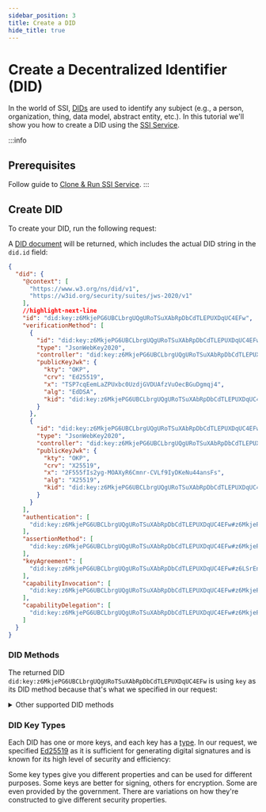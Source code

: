 ```yaml
---
sidebar_position: 3
title: Create a DID
hide_title: true
---
```



# Create a Decentralized Identifier (DID)

In the world of SSI, [DIDs](/docs/web5/learn/decentralized-identifiers) are used to identify any subject (e.g., a person, organization, thing, data model, abstract entity, etc.). In this tutorial we'll show you how to create a DID using the [SSI Service](https://github.com/TBD54566975/ssi-service). 

:::info
## Prerequisites

Follow guide to [Clone & Run SSI Service](run-ssi-service).
:::

## Create DID

To create your DID, run the following request:

<ReusableTabs />

A [DID document](/docs/glossary#did-document) will be returned, which includes the actual DID string in the `did.id` field:

```json
{
  "did": {
    "@context": [
      "https://www.w3.org/ns/did/v1",
      "https://w3id.org/security/suites/jws-2020/v1"
    ],
    //highlight-next-line
    "id": "did:key:z6MkjePG6UBCLbrgUQgURoTSuXAbRpDbCdTLEPUXDqUC4EFw",
    "verificationMethod": [
      {
        "id": "did:key:z6MkjePG6UBCLbrgUQgURoTSuXAbRpDbCdTLEPUXDqUC4EFw#z6MkjePG6UBCLbrgUQgURoTSuXAbRpDbCdTLEPUXDqUC4EFw",
        "type": "JsonWebKey2020",
        "controller": "did:key:z6MkjePG6UBCLbrgUQgURoTSuXAbRpDbCdTLEPUXDqUC4EFw",
        "publicKeyJwk": {
          "kty": "OKP",
          "crv": "Ed25519",
          "x": "TSP7cqEemLaZPUxbc0UzdjGVDUAfzVuOecBGuDgmqj4",
          "alg": "EdDSA",
          "kid": "did:key:z6MkjePG6UBCLbrgUQgURoTSuXAbRpDbCdTLEPUXDqUC4EFw"
        }
      },
      {
        "id": "did:key:z6MkjePG6UBCLbrgUQgURoTSuXAbRpDbCdTLEPUXDqUC4EFw#z6LSrEnnMyZnZbaUw9WNvWogpwAdUgnfn4nXxjwaVqYVMDwp",
        "type": "JsonWebKey2020",
        "controller": "did:key:z6MkjePG6UBCLbrgUQgURoTSuXAbRpDbCdTLEPUXDqUC4EFw",
        "publicKeyJwk": {
          "kty": "OKP",
          "crv": "X25519",
          "x": "2F555fIs2yg-MOAXyR6Cmnr-CVLf9IyDKeNu44ansFs",
          "alg": "X25519",
          "kid": "did:key:z6MkjePG6UBCLbrgUQgURoTSuXAbRpDbCdTLEPUXDqUC4EFw"
        }
      }
    ],
    "authentication": [
      "did:key:z6MkjePG6UBCLbrgUQgURoTSuXAbRpDbCdTLEPUXDqUC4EFw#z6MkjePG6UBCLbrgUQgURoTSuXAbRpDbCdTLEPUXDqUC4EFw"
    ],
    "assertionMethod": [
      "did:key:z6MkjePG6UBCLbrgUQgURoTSuXAbRpDbCdTLEPUXDqUC4EFw#z6MkjePG6UBCLbrgUQgURoTSuXAbRpDbCdTLEPUXDqUC4EFw"
    ],
    "keyAgreement": [
      "did:key:z6MkjePG6UBCLbrgUQgURoTSuXAbRpDbCdTLEPUXDqUC4EFw#z6LSrEnnMyZnZbaUw9WNvWogpwAdUgnfn4nXxjwaVqYVMDwp"
    ],
    "capabilityInvocation": [
      "did:key:z6MkjePG6UBCLbrgUQgURoTSuXAbRpDbCdTLEPUXDqUC4EFw#z6MkjePG6UBCLbrgUQgURoTSuXAbRpDbCdTLEPUXDqUC4EFw"
    ],
    "capabilityDelegation": [
      "did:key:z6MkjePG6UBCLbrgUQgURoTSuXAbRpDbCdTLEPUXDqUC4EFw#z6MkjePG6UBCLbrgUQgURoTSuXAbRpDbCdTLEPUXDqUC4EFw"
    ]
  }
}
```

### DID Methods
The returned DID `did:key:z6MkjePG6UBCLbrgUQgURoTSuXAbRpDbCdTLEPUXDqUC4EFw` is using `key` as its DID method because that's what we specified in our request:

<ReusableTabs />

<details>
<summary>Other supported DID methods</summary>

SSI Service also supports `ion` and `web` DID methods.

** Create DID using `ion` DID method:**

<ReusableTabs/>

<details>
<summary>Example Response</summary>

```json
{
  "did": {
    "@context": [
      "https://www.w3.org/ns/did/v1",
      {
        "@base": "did:ion:EiC3OsN-t0aPBr1ofd8G5F3jJiqEbzn5WAJZGkplSZqecA"
      }
    ],
    "id": "did:ion:EiC3OsN-t0aPBr1ofd8G5F3jJiqEbzn5WAJZGkplSZqecA",
    "verificationMethod": [
      {
        "id": "#719a47d1-ae9b-4794-86df-a1cca70f5d51",
        "type": "Ed25519",
        "controller": "did:ion:EiC3OsN-t0aPBr1ofd8G5F3jJiqEbzn5WAJZGkplSZqecA",
        "publicKeyJwk": {
          "kty": "OKP",
          "crv": "Ed25519",
          "x": "eJQx_gSzD6PYjMbXYS0c-iZgQXs_VR91K-6bbFSOudY",
          "alg": "EdDSA",
          "kid": "226a15b6-3893-4e8e-87b5-001fe5139999"
        }
      }
    ],
    "authentication": [
      "#719a47d1-ae9b-4794-86df-a1cca70f5d51"
    ],
    "assertionMethod": [
      "#719a47d1-ae9b-4794-86df-a1cca70f5d51"
    ]
  }
}
```

</details>

** Create DID using `web` DID method:**

The [`did:web` Method Specification](https://w3c-ccg.github.io/did-method-web/) describes a DID method that uses an existing web domain to host and establish trust for a DID Document.

It relies on the controller of an existing domain to host a custom file with the contents of the DID Document they want to expose. The SSI Service facilitates creation of a `did:web`, which you then must update on the domain you control.

:::info
**Prerequisites**
* You control an existing domain (e.g. like `https://www.example.com`).
* You are able to host files in a path within that origin (e.g. you can host the file returned by `https://www.example.com/.well-known/did.json`).
:::

<ReusableTabs
MacCommand={`curl -X PUT 'localhost:3000/v1/dids/web' -d '{
  "keyType": "Ed25519",
  "options": {
    "didWebId": "did:web:example.com"
  }
}`}
WinCommand={`curl -X PUT 'localhost:3000/v1/dids/web' -d "{
  "keyType": "Ed25519",
  "options": {
    "didWebId": "did:web:example.com"
  }
}"`}/>

<details>
<summary>Example Response</summary>

```json
{
  "did": {
    "@context": "https://www.w3.org/ns/did/v1",
    "id": "did:web:example.com",
    "verificationMethod": [
      {
        "id": "did:web:example.com",
        "type": "JsonWebKey2020",
        "controller": "did:web:example.com#owner",
        "publicKeyJwk": {
          "kty": "OKP",
          "crv": "Ed25519",
          "x": "TuAM4Ro4q5_cFMarCHmOm-1c7NaxBxvoEe7-x7K7xhw",
          "alg": "EdDSA",
          "kid": "did:web:example.com#owner"
        }
      }
    ],
    "authentication": [
      [
        "did:web:example.com#owner"
      ]
    ],
    "assertionMethod": [
      [
        "did:web:example.com#owner"
      ]
    ]
  }
}
```

</details>

For a `did:web` DID, you then have to ensure that the URL `<domain_name>/.well-known/did.json` resolves to the content of the value of the DID property from the response. In our example, we would have to make sure that the URL https://example.com/.well-known/did.json returns the JSON object described in the Example Response above.

To ensure that the SSI Service considers the created did:web to be valid, let's make a `GET` request:

```bash
curl 'localhost:3000/v1/dids/resolver/did:web:example.com'
```

<details>
<summary>Example Response</summary>

```bash
{
  "didResolutionMetadata": {
    "ContentType": "application/json"
  },
  "didDocument": {
    "@context": "https://www.w3.org/ns/did/v1",
    "id": "did:web:example.com",
    "verificationMethod": [
      {
        "id": "did:web:example.com",
        "type": "JsonWebKey2020",
        "controller": "did:web:example.com#owner",
        "publicKeyJwk": {
          "kty": "OKP",
          "crv": "Ed25519",
          "x": "TuAM4Ro4q5_cFMarCHmOm-1c7NaxBxvoEe7-x7K7xhw",
          "alg": "EdDSA",
          "kid": "did:web:example.com#owner"
        }
      }
    ],
    "authentication": [
      [
        "did:web:example.com#owner"
      ]
    ],
    "assertionMethod": [
      [
        "did:web:example.com#owner"
      ]
    ]
  },
  "didDocumentMetadata": {}
}
```

</details>


Learn more about [DID methods](https://www.w3.org/TR/did-spec-registries/#did-methods).

</details>

### DID Key Types
Each DID has one or more keys, and each key has a [type](https://w3c-ccg.github.io/did-method-key/#format). In our request, we specified [Ed25519](https://ed25519.cr.yp.to/) as it is sufficient for generating digital signatures and is known for its high level of security and efficiency:

<ReusableTabs/>

Some key types give you different properties and can be used for different purposes. Some keys are better for signing, others for encryption. Some are even provided by the government. There are variations on how they're constructed to give different security properties.
